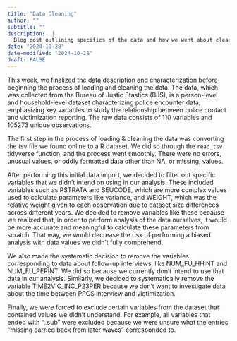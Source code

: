 ```yaml
---
title: "Data Cleaning"
author: ""
subtitle: ""
description:  |
  Blog post outlining specifics of the data and how we went about cleaning it.
date: "2024-10-28"
date-modified: "2024-10-28"
draft: FALSE
---
```


This week, we finalized the data description and characterization before beginning the process of loading and cleaning the data. The data, which was collected from the Bureau of Justic Stastics (BJS), is a person-level and household-level dataset characterizing police encounter data, emphasizing key variables to study the relationship between police contact and victimization reporting. The raw data consists of 110 variables and 105273 unique observations.

The first step in the process of loading & cleaning the data was converting the tsv file we found online to a R dataset. We did so through the `read_tsv` tidyverse function, and the process went smoothly. There were no errors, unusual values, or oddly formatted data other than NA, or missing, values. 

After performing this initial data import, we decided to filter out specific variables that we didn't intend on using in our analysis. These included variables such as PSTRATA and SEUCODE, which are more complex values used to calculate parameters like variance, and WEIGHT, which was the relative weight given to each observation due to dataset size differences across different years. We decided to remove variables like these because we realized that, in order to perform analysis of the data ourselves, it would be more accurate and meaningful to calculate these parameters from scratch. That way, we would decrease the risk of performing a biased analysis with data values we didn't fully comprehend.

We also made the systematic decision to remove the variables corresponding to data about follow-up interviews, like NUM_FU_HHINT and NUM_FU_PERINT. We did so because we currently don't intend to use that data in our analysis. Similarly, we decided to systematically remove the variable TIME2VIC_INC_P23PER because we don't want to investigate data about the time between PPCS interview and victimization.

Finally, we were forced to exclude certain variables from the dataset that contained values we didn't understand. For example, all variables that ended with "_sub" were excluded because we were unsure what the entries "missing carried back from later waves" corresponded to.

